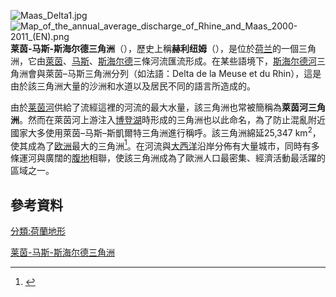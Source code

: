 {{Expand language|1=de|time=2020-12-15T02:10:46+00:00}}
[[Image:Maas_Delta1.jpg|thumb]]
[[File:Map_of_the_annual_average_discharge_of_Rhine_and_Maas_2000-2011_(EN).png|thumb]]
'''莱茵-马斯-斯海尔德三角洲'''（{{lang-nl|Rijn-Maas-Scheldedelta}}），歷史上稱'''赫利纽姆'''（{{lang-la|Helinium}}），是位於[[荷兰|荷兰]]的一個三角洲，它由[[莱茵河|萊茵]]、[[默兹河|马斯]]、[[斯海尔德河|斯海尔德]]三條河流匯流形成。在某些語境下，[[斯海尔德河|斯海尔德河]]三角洲會與萊茵–马斯三角洲分列（如法語：Delta de la Meuse et du Rhin），這是由於該三角洲大量的沙洲和水道以及居民不同的語言所造成的。

由於[[莱茵河|莱茵河]]供給了流經這裡的河流的最大水量，該三角洲也常被簡稱為'''萊茵河三角洲'''。然而在萊茵河上游注入[[博登湖|博登湖]]時形成的三角洲也以此命名，為了防止混亂附近國家大多使用萊茵–马斯–斯凱爾特三角洲進行稱呼。該三角洲綿延25,347 km<sup>2</sup>，使其成為了[[欧洲|欧洲]]最大的三角洲<ref>{{cite book |last1=Tockner |first1=K. |last2=Uehlinger |first2=U. |last3=Robinson |first3=C. T. |last4=Siber |first4=R. |last5=Tonolla |first5=D. |last6=Peter |first6=F. D. |editor-last=Lekens |editor-first=Gene E. |editor-link= Gene Likens|title=Encyclopedia of Inland Waters |publisher=Elsevier |date=2009|volume=3 |pages=366–377 |chapter=European Rivers |chapterurl=http://www.eqcharta.ch/index_htm_files/Encyclopedia_Tockner%20et%20al%202009_Rivers%20of%20Europe.pdf/ |isbn=978-0-12-370626-3}}</ref>。在河流與[[大西洋|大西洋]]沿岸分佈有大量城市，同時有多條運河與廣闊的[[腹地|腹地]]相聯，使該三角洲成為了歐洲人口最密集、經濟活動最活躍的區域之一。

== 參考資料 ==
{{Reflist|2}}
[[分類:荷蘭地形|分類:荷蘭地形]]
[[Category:莱茵-马斯-斯海尔德三角洲|]]
